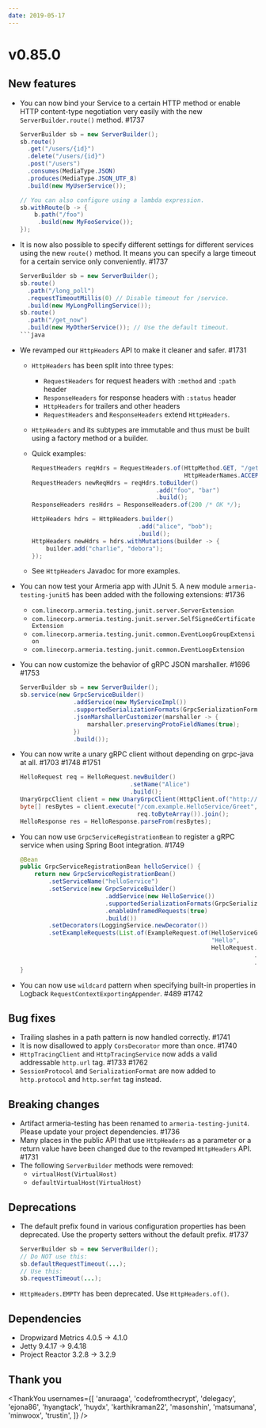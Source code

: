 ```yaml
---
date: 2019-05-17
---
```


# v0.85.0

## New features

- You can now bind your Service to a certain HTTP method or enable HTTP content-type negotiation very easily with the new `ServerBuilder.route()` method. #1737

  ```java
  ServerBuilder sb = new ServerBuilder();
  sb.route()
    .get("/users/{id}")
    .delete("/users/{id}")
    .post("/users")
    .consumes(MediaType.JSON)
    .produces(MediaType.JSON_UTF_8)
    .build(new MyUserService());

  // You can also configure using a lambda expression.
  sb.withRoute(b -> {
      b.path("/foo")
       .build(new MyFooService());
  });
  ```

- It is now also possible to specify different settings for different services using the new `route()` method. It means you can specify a large timeout for a certain service only conveniently. #1737

  ````java
  ServerBuilder sb = new ServerBuilder();
  sb.route()
    .path("/long_poll")
    .requestTimeoutMillis(0) // Disable timeout for /service.
    .build(new MyLongPollingService());
  sb.route()
    .path("/get_now")
    .build(new MyOtherService()); // Use the default timeout.
  ```java

  ````

- We revamped our `HttpHeaders` API to make it cleaner and safer. #1731

  - `HttpHeaders` has been split into three types:
    - `RequestHeaders` for request headers with `:method` and `:path` header
    - `ResponseHeaders` for response headers with `:status` header
    - `HttpHeaders` for trailers and other headers
    - `RequestHeaders` and `ResponseHeaders` extend `HttpHeaders`.
  - `HttpHeaders` and its subtypes are immutable and thus must be built using a factory method or a builder.
  - Quick examples:

    ```java
    RequestHeaders reqHdrs = RequestHeaders.of(HttpMethod.GET, "/get",
                                               HttpHeaderNames.ACCEPT, MediaType.JSON_UTF_8);
    RequestHeaders newReqHdrs = reqHdrs.toBuilder()
                                       .add("foo", "bar")
                                       .build();
    ResponseHeaders resHdrs = ResponseHeaders.of(200 /* OK */);

    HttpHeaders hdrs = HttpHeaders.builder()
                                  .add("alice", "bob");
                                  .build();
    HttpHeaders newHdrs = hdrs.withMutations(builder -> {
        builder.add("charlie", "debora");
    });
    ```

  - See `HttpHeaders` Javadoc for more examples.

- You can now test your Armeria app with JUnit 5. A new module `armeria-testing-junit5` has been added with the following extensions: #1736

  - `com.linecorp.armeria.testing.junit.server.ServerExtension`
  - `com.linecorp.armeria.testing.junit.server.SelfSignedCertificateExtension`
  - `com.linecorp.armeria.testing.junit.common.EventLoopGroupExtension`
  - `com.linecorp.armeria.testing.junit.common.EventLoopExtension`

- You can now customize the behavior of gRPC JSON marshaller. #1696 #1753

  ```java
  ServerBuilder sb = new ServerBuilder();
  sb.service(new GrpcServiceBuilder()
                 .addService(new MyServiceImpl())
                 .supportedSerializationFormats(GrpcSerializationFormats.values())
                 .jsonMarshallerCustomizer(marshaller -> {
                     marshaller.preservingProtoFieldNames(true);
                 })
                 .build());
  ```

- You can now write a unary gRPC client without depending on grpc-java at all. #1703 #1748 #1751

  ```java
  HelloRequest req = HelloRequest.newBuilder()
                                 .setName("Alice")
                                 .build();
  UnaryGrpcClient client = new UnaryGrpcClient(HttpClient.of("http://127.0.0.1:8080"));
  byte[] resBytes = client.execute("/com.example.HelloService/Greet",
                                   req.toByteArray()).join();
  HelloResponse res = HelloResponse.parseFrom(resBytes);
  ```

- You can now use `GrpcServiceRegistrationBean` to register a gRPC service when using Spring Boot integration. #1749

  ```java
  @Bean
  public GrpcServiceRegistrationBean helloService() {
      return new GrpcServiceRegistrationBean()
          .setServiceName("helloService")
          .setService(new GrpcServiceBuilder()
                          .addService(new HelloService())
                          .supportedSerializationFormats(GrpcSerializationFormats.values())
                          .enableUnframedRequests(true)
                          .build())
          .setDecorators(LoggingService.newDecorator())
          .setExampleRequests(List.of(ExampleRequest.of(HelloServiceGrpc.SERVICE_NAME,
                                                        "Hello",
                                                        HelloRequest.newBuilder()
                                                                    .setName("Armeria")
                                                                    .build())));
  }
  ```

- You can now use `wildcard` pattern when specifying built-in properties in Logback `RequestContextExportingAppender`. #489 #1742

## Bug fixes

- Trailing slashes in a path pattern is now handled correctly. #1741
- It is now disallowed to apply `CorsDecorator` more than once. #1740
- `HttpTracingClient` and `HttpTracingService` now adds a valid addressable `http.url` tag. #1733 #1762
- `SessionProtocol` and `SerializationFormat` are now added to `http.protocol` and `http.serfmt` tag instead.

## Breaking changes

- Artifact armeria-testing has been renamed to `armeria-testing-junit4`. Please update your project dependencies. #1736
- Many places in the public API that use `HttpHeaders` as a parameter or a return value have been changed due to the revamped `HttpHeaders` API. #1731
- The following `ServerBuilder` methods were removed:
  - `virtualHost(VirtualHost)`
  - `defaultVirtualHost(VirtualHost)`

## Deprecations

- The default prefix found in various configuration properties has been deprecated. Use the property setters without the default prefix. #1737

  ```java
  ServerBuilder sb = new ServerBuilder();
  // Do NOT use this:
  sb.defaultRequestTimeout(...);
  // Use this:
  sb.requestTimeout(...);
  ```

- `HttpHeaders.EMPTY` has been deprecated. Use `HttpHeaders.of()`.

## Dependencies

- Dropwizard Metrics 4.0.5 -> 4.1.0
- Jetty 9.4.17 -> 9.4.18
- Project Reactor 3.2.8 -> 3.2.9

## Thank you

<ThankYou
  usernames={[
    'anuraaga',
    'codefromthecrypt',
    'delegacy',
    'ejona86',
    'hyangtack',
    'huydx',
    'karthikraman22',
    'masonshin',
    'matsumana',
    'minwoox',
    'trustin',
  ]}
/>
